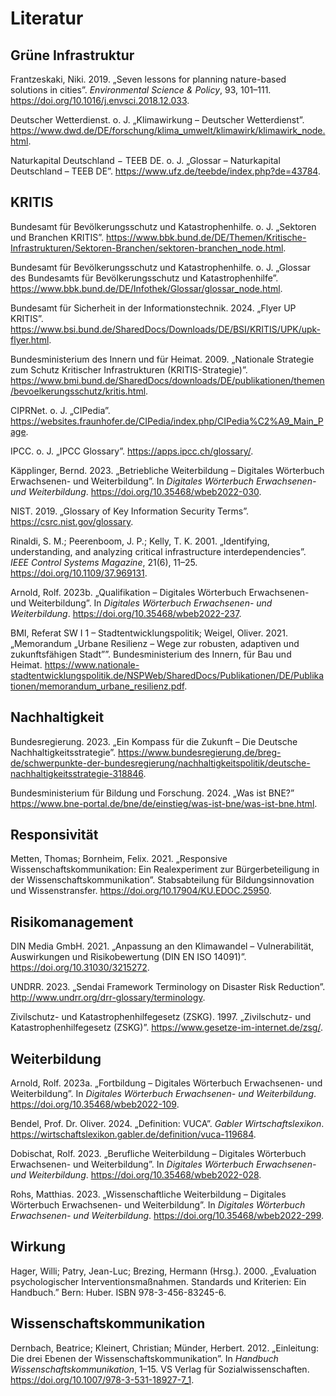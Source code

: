 # Literatur {.unnumbered}

:::{.paragraph-spaces}

## Grüne Infrastruktur

Frantzeskaki, Niki. 2019. „Seven lessons for planning nature-based solutions in cities”. *Environmental Science & Policy*, 93, 101–111. [https://doi.org/10.1016/j.envsci.2018.12.033](https://doi.org/10.1016/j.envsci.2018.12.033).

Deutscher Wetterdienst. o. J. „Klimawirkung – Deutscher Wetterdienst”. [https://www.dwd.de/DE/forschung/klima_umwelt/klimawirk/klimawirk_node.html](https://www.dwd.de/DE/forschung/klima_umwelt/klimawirk/klimawirk_node.html).

Naturkapital Deutschland − TEEB DE. o. J. „Glossar – Naturkapital Deutschland – TEEB DE”. [https://www.ufz.de/teebde/index.php?de=43784](https://www.ufz.de/teebde/index.php?de=43784).

## KRITIS

Bundesamt für Bevölkerungsschutz und Katastrophenhilfe. o. J. „Sektoren und Branchen KRITIS”. [https://www.bbk.bund.de/DE/Themen/Kritische-Infrastrukturen/Sektoren-Branchen/sektoren-branchen_node.html](https://www.bbk.bund.de/DE/Themen/Kritische-Infrastrukturen/Sektoren-Branchen/sektoren-branchen_node.html).

Bundesamt für Bevölkerungsschutz und Katastrophenhilfe. o. J. „Glossar des Bundesamts für Bevölkerungsschutz und Katastrophenhilfe”. [https://www.bbk.bund.de/DE/Infothek/Glossar/glossar_node.html](https://www.bbk.bund.de/DE/Infothek/Glossar/glossar_node.html).

Bundesamt für Sicherheit in der Informationstechnik. 2024. „Flyer UP KRITIS”. [https://www.bsi.bund.de/SharedDocs/Downloads/DE/BSI/KRITIS/UPK/upk-flyer.html](https://www.bsi.bund.de/SharedDocs/Downloads/DE/BSI/KRITIS/UPK/upk-flyer.html).

Bundesministerium des Innern und für Heimat. 2009. „Nationale Strategie zum Schutz Kritischer Infrastrukturen (KRITIS-Strategie)”. [https://www.bmi.bund.de/SharedDocs/downloads/DE/publikationen/themen/bevoelkerungsschutz/kritis.html](https://www.bmi.bund.de/SharedDocs/downloads/DE/publikationen/themen/bevoelkerungsschutz/kritis.html).

CIPRNet. o. J. „CIPedia”. [https://websites.fraunhofer.de/CIPedia/index.php/CIPedia%C2%A9_Main_Page](https://websites.fraunhofer.de/CIPedia/index.php/CIPedia%C2%A9_Main_Page).

IPCC. o. J. „IPCC Glossary”. [https://apps.ipcc.ch/glossary/](https://apps.ipcc.ch/glossary/).

Käpplinger, Bernd. 2023. „Betriebliche Weiterbildung – Digitales Wörterbuch Erwachsenen- und Weiterbildung”. In *Digitales Wörterbuch Erwachsenen- und Weiterbildung*. [https://doi.org/10.35468/wbeb2022-030](https://doi.org/10.35468/wbeb2022-030).

NIST. 2019. „Glossary of Key Information Security Terms”. [https://csrc.nist.gov/glossary](https://csrc.nist.gov/glossary).

Rinaldi, S. M.; Peerenboom, J. P.; Kelly, T. K. 2001. „Identifying, understanding, and analyzing critical infrastructure interdependencies”. *IEEE Control Systems Magazine*, 21(6), 11–25. [https://doi.org/10.1109/37.969131](https://doi.org/10.1109/37.969131).

Arnold, Rolf. 2023b. „Qualifikation – Digitales Wörterbuch Erwachsenen- und Weiterbildung”. In *Digitales Wörterbuch Erwachsenen- und Weiterbildung*. [https://doi.org/10.35468/wbeb2022-237](https://doi.org/10.35468/wbeb2022-237).

BMI, Referat SW I 1 – Stadtentwicklungspolitik; Weigel, Oliver. 2021. „Memorandum „Urbane Resilienz – Wege zur robusten, adaptiven und zukunftsfähigen Stadt””. Bundesministerium des Innern, für Bau und Heimat. [https://www.nationale-stadtentwicklungspolitik.de/NSPWeb/SharedDocs/Publikationen/DE/Publikationen/memorandum_urbane_resilienz.pdf](https://www.nationale-stadtentwicklungspolitik.de/NSPWeb/SharedDocs/Publikationen/DE/Publikationen/memorandum_urbane_resilienz.pdf).

## Nachhaltigkeit

Bundesregierung. 2023. „Ein Kompass für die Zukunft – Die Deutsche Nachhaltigkeitsstrategie”. [https://www.bundesregierung.de/breg-de/schwerpunkte-der-bundesregierung/nachhaltigkeitspolitik/deutsche-nachhaltigkeitsstrategie-318846](https://www.bundesregierung.de/breg-de/schwerpunkte-der-bundesregierung/nachhaltigkeitspolitik/deutsche-nachhaltigkeitsstrategie-318846).

Bundesministerium für Bildung und Forschung. 2024. „Was ist BNE?” [https://www.bne-portal.de/bne/de/einstieg/was-ist-bne/was-ist-bne.html](https://www.bne-portal.de/bne/de/einstieg/was-ist-bne/was-ist-bne.html).

## Responsivität

Metten, Thomas; Bornheim, Felix. 2021. „Responsive Wissenschaftskommunikation: Ein Realexperiment zur Bürgerbeteiligung in der Wissenschaftskommunikation”. Stabsabteilung für Bildungsinnovation und Wissenstransfer. [https://doi.org/10.17904/KU.EDOC.25950](https://doi.org/10.17904/KU.EDOC.25950).

## Risikomanagement

DIN Media GmbH. 2021. „Anpassung an den Klimawandel – Vulnerabilität, Auswirkungen und Risikobewertung (DIN EN ISO 14091)”. [https://doi.org/10.31030/3215272](https://doi.org/10.31030/3215272).

UNDRR. 2023. „Sendai Framework Terminology on Disaster Risk Reduction”. [http://www.undrr.org/drr-glossary/terminology](http://www.undrr.org/drr-glossary/terminology).

Zivilschutz- und Katastrophenhilfegesetz (ZSKG). 1997. „Zivilschutz- und Katastrophenhilfegesetz (ZSKG)”. [https://www.gesetze-im-internet.de/zsg/](https://www.gesetze-im-internet.de/zsg/).

## Weiterbildung

Arnold, Rolf. 2023a. „Fortbildung – Digitales Wörterbuch Erwachsenen- und Weiterbildung”. In *Digitales Wörterbuch Erwachsenen- und Weiterbildung*. [https://doi.org/10.35468/wbeb2022-109](https://doi.org/10.35468/wbeb2022-109).

Bendel, Prof. Dr. Oliver. 2024. „Definition: VUCA”. *Gabler Wirtschaftslexikon*. [https://wirtschaftslexikon.gabler.de/definition/vuca-119684](https://wirtschaftslexikon.gabler.de/definition/vuca-119684).

Dobischat, Rolf. 2023. „Berufliche Weiterbildung – Digitales Wörterbuch Erwachsenen- und Weiterbildung”. In *Digitales Wörterbuch Erwachsenen- und Weiterbildung*. [https://doi.org/10.35468/wbeb2022-028](https://doi.org/10.35468/wbeb2022-028).

Rohs, Matthias. 2023. „Wissenschaftliche Weiterbildung – Digitales Wörterbuch Erwachsenen- und Weiterbildung”. In *Digitales Wörterbuch Erwachsenen- und Weiterbildung*. [https://doi.org/10.35468/wbeb2022-299](https://doi.org/10.35468/wbeb2022-299).

## Wirkung

Hager, Willi; Patry, Jean-Luc; Brezing, Hermann (Hrsg.). 2000. „Evaluation psychologischer Interventionsmaßnahmen. Standards und Kriterien: Ein Handbuch.” Bern: Huber. ISBN 978-3-456-83245-6.

## Wissenschaftskommunikation

Dernbach, Beatrice; Kleinert, Christian; Münder, Herbert. 2012. „Einleitung: Die drei Ebenen der Wissenschaftskommunikation”. In *Handbuch Wissenschaftskommunikation*, 1–15. VS Verlag für Sozialwissenschaften. [https://doi.org/10.1007/978-3-531-18927-7_1](https://doi.org/10.1007/978-3-531-18927-7_1).

:::